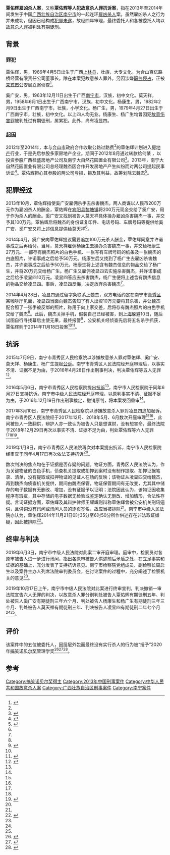 {{Infobox criminal case|名称=覃佑辉、奚广安、杨康生、杨广生、莫天祥、凌显四犯故意杀人罪抗诉案|又名=覃佑辉雇凶杀人案|公诉罪名=[[故意杀人罪|故意杀人罪]]（未遂）|被告人员=覃佑辉、奚广安、杨康生、杨广生、莫天祥、凌显四|公诉机构=广西壮族自治区南宁市青秀区人民检察院、广西壮族自治区南宁市人民检察院（抗诉）|宣判日期=2019年10月17日|宣判结果=覃佑辉有期徒刑五年<br>奚广安有期徒刑三年六个月<br>杨康生有期徒刑三年三个月<br>杨广生有期徒刑三年三个月<br>莫天祥有期徒刑三年<br>凌显四有期徒刑二年七个月|审理法院=广西壮族自治区南宁市中级人民法院|公诉日期=2015年7月9日（原诉）<br>2019年1月8日（抗诉）|调查机构=南宁市公安局青秀分局|注释=一审判决：2015年7月9日提起公诉；2016年4月28日宣判，无罪（（2015）青刑初字第464号）<br>抗诉二审裁定：2016年5月6日提出抗诉；2016年12月19日裁定，撤销原判（[[s:杨康生、覃佑辉、杨广生等故意杀人罪二审刑事裁定书|（2016）桂01刑终259号）]]）<br>再审一审判决：2017年1月提起公诉；2018年12月29日宣判，无罪）<br>再审抗诉二审判决：2019年1月8日提出抗诉；2019年10月17日宣判，有罪（（2019）桂01刑终177号）}}

'''覃佑辉雇凶杀人案'''，又称'''覃佑辉等人犯故意杀人罪抗诉案'''，指在2013年至2014年间发生于中国[[广西壮族自治区|广西壮族自治区]][[南宁市|南宁市]]的一起连环[[买凶杀人|雇凶杀人]]案。虽然雇凶杀人之行为并未成功，但因已经构成[[犯罪未遂|犯罪未遂]]，故经四年审理，最终委托人和各被委托人均以[[故意杀人罪|故意杀人罪]]被判处[[有期徒刑|有期徒刑]]。

== 背景 ==

=== 罪犯 ===
覃佑辉，男，1966年4月5日出生于广西[[上林县|上林县]]，壮族，大专文化。为合山百亿路桥经营有限责任公司董事长。除在本案犯故意杀人罪外。另因涉嫌[[职务侵占罪|职务侵占]]，正被[[来宾市|来宾市]]公安局立案侦查<ref name=":0">{{Cite web|title=合山市国有资产经营公司与合山百亿路桥经营有限责任公司、柳州市四季春健身娱乐有限公司确认合同无效纠纷一审民事裁定书|url=https://wenshu.court.gov.cn/website/wenshu/181107ANFZ0BXSK4/index.html?docId=9b89831fc94145d7af7aab6801308695|accessdate=2020-10-06|author=广西壮族自治区合山市人民法院|date=2020-02-21|format=|publisher=中国裁判文书网|language=|archive-date=2020-10-09|archive-url=https://web.archive.org/web/20201009002956/https://wenshu.court.gov.cn/website/wenshu/181107ANFZ0BXSK4/index.html?docId=9b89831fc94145d7af7aab6801308695|dead-url=no}}</ref>。

奚广安，男，1963年12月11日出生于广西[[南宁市|南宁市]]，汉族，初中文化。莫天祥，男，1958年6月1日出生于广西南宁市，汉族，初中文化。杨康生，男，1982年2月9日出生于广西南宁市，壮族，小学文化。杨广生，男，1979年4月27日出生于广西南宁市，壮族，初中文化。以上四人均无业。杨康生、杨广生均曾因犯[[故意伤害罪|故意伤害罪]]被判处过有期徒刑，属累犯。此外，尚有凌显四。

=== 起因 ===
2012年至2014年，本与[[合山市|合山市]]政府合作收取公路过路费<ref name=":0" />的覃佑辉计划进入[[房地产|房地产]]行业，于是先后参股多家房地产企业。期间于2012年8月通过转款给何某<!-- 可能是何华权（男，1946年11月18日出生，退役军人（1984年退役），平南县优秀共产党员） -->，以投资参股广西桂盛房地产公司及南宁大自然花园置业有限公司<ref name=":1">{{Cite web|title=五被告人被控层层转包雇凶杀人 法院判定证据不足|url=https://news.ifeng.com/c/7fcj7s4k417|accessdate=2020-10-06|author=蒋雪林|date=2016-06-08|format=|work=中国新闻网|publisher=凤凰网|language=}}</ref>。2013年，南宁大自然花园置业有限公司总经理魏杰因合作开发房地产产生纠纷而对两公司提起民事诉讼<ref>{{Cite web|title=广西桂盛房地产有限责任公司与魏杰、南宁大自然花园置业有限公司二审民事裁定书|url=https://wenshu.court.gov.cn/website/wenshu/181107ANFZ0BXSK4/index.html?docId=4bb14b159c534cc18411a2fb3463758a|accessdate=2020-10-06|author=中华人民共和国最高人民法院|date=2014-07-14|format=|publisher=中国裁判文书网|language=|archive-date=2020-10-10|archive-url=https://web.archive.org/web/20201010211942/https://wenshu.court.gov.cn/website/wenshu/181107ANFZ0BXSK4/index.html?docId=4bb14b159c534cc18411a2fb3463758a|dead-url=no}}</ref>。覃佑辉担心其参股的两公司亏损，损及其利益，故筹划除去魏杰<ref name=":2">{{Cite web|title=南宁中院终审宣判一起犯故意杀人罪抗诉案|url=https://www.chinacourt.org/index.php/article/detail/2019/10/id/4564560.shtml|accessdate=2020-10-06|author=欧阳杰、叶鑫|date=2019-10-18|format=|publisher=中国法院网|language=}}</ref>。

== 犯罪经过 ==
2013年10月，覃佑辉指使奚广安雇佣杀手去杀害魏杰。两人商谋以人民币200万元作为雇凶杀人的酬金，覃佑辉在[[宾阳县|宾阳县]][[黎塘镇|黎塘镇]]将200万元现金交给了奚广安，用于作为杀人的酬金。奚广安又找到被告人莫天祥具体操办雇凶杀害魏杰一事，并交予其100万元。覃佑辉后将魏杰的身份证复印件、电话号码、车牌号码等提供给奚广安，奚广安又将上述信息提供给莫天祥<ref name=":2" />。

2014年4月，奚广安向覃佑辉提议需要追加100万元杀人酬金，覃佑辉同意并许诺事成之后再给付。当月，莫天祥雇佣杨康生去操办杀害魏杰一事，并交给杨康生27万元、一部存有魏杰照片的白色手机、一张写有车牌号码的纸条及一张魏杰的白底照片，许诺事成之后给予50万元。杨康生后又找到了杨广生去雇凶杀害魏杰，并许诺事成之后给予50万元，杨康生将上述含有魏杰信息的物品交给了杨广生，并将20万元交给杨广生。杨广生又雇佣凌显四去实施杀害魏杰，并许诺事成之后给予凌显四10万元。凌显四答应去杀害魏杰，杨广生便将上述含有魏杰信息的物品交给凌显四。事后，凌显四反悔，决定放弃杀害魏杰<ref name=":2" />。

2014年4月28日，凌显四通过留字条联系上魏杰，双方电话约定在南宁市[[青秀区|青秀区]]某咖啡厅见面，凌显四当面向魏杰告知了有人出资10万元要将其杀害，并让魏杰配合照了一张手被反绑的照片，称用于向上家交差，后将存有魏杰照片的白色手机交给了魏杰<ref name=":2" />。此后，魏杰关掉手机，假装自己已经被害，到[[上海|上海]]躲避10日，随后试图自行寻找幕后主使无果，最终报警<ref name=":3">{{Cite web|title=南宁中院昨天作出终审判决 犯故意杀人罪 幕后指使者及五名杀手被判刑|url=http://ngzb.gxrb.com.cn/html/2019-10/18/content_1636834.htm|accessdate=2020-10-06|author=黄乒宾|date=2019-10-18|format=|publisher=南国早报|language=}}</ref>，公安机关经侦查先后将五名杀手抓获，覃佑辉则于2014年11月18日投案<ref name=":1" /><ref name=":4">{{Cite web|title=广西疑似“层层转包雇凶杀人案”重审开庭 将延期审理|url=http://www.chinanews.com/sh/2018/05-04/8506325.shtml|accessdate=2020-10-06|author=林浩、钟建珊|date=2018-05-04|format=|work=中国新闻网|publisher=|language=|archive-date=2018-05-04|archive-url=https://web.archive.org/web/20180504221524/http://www.chinanews.com/sh/2018/05-04/8506325.shtml|dead-url=no}}</ref>。

== 抗诉 ==
{{Wikisourceshas|杨康生、覃佑辉、杨广生等故意杀人罪二审刑事裁定书}}
2015年7月9日，南宁市青秀区人民检察院以涉嫌故意杀人罪对覃佑辉、奚广安、莫天祥、杨康生、杨广生提起[[公诉|公诉]]。南宁市青秀区人民法院经开庭审理后，以事实不清、证据不足为由，于2016年4月28日作出刑事判决，判决覃佑辉等五人无罪<ref name=":5">{{Cite web|title=南宁市检察机关抗诉的“雇凶杀人转包案”终审宣判！覃佑辉等6人因犯故意杀人罪获刑|url=https://www.12309.gov.cn/12309/gj/gx/sy/zdajxx/201910/t20191018_6864091.shtml|accessdate=2020-10-06|author=|date=2019-10-18|format=|publisher=中国检查网|language=|archive-date=2020-10-11|archive-url=https://web.archive.org/web/20201011045629/https://www.12309.gov.cn/12309/gj/gx/sy/zdajxx/201910/t20191018_6864091.shtml|dead-url=no}}</ref>。

2016年5月6日，南宁市青秀区人民检察院提出[[抗诉|抗诉]]<ref name=":1" />，南宁市人民检察院于同年6月27日支持抗诉。南宁市中级人民法院经开庭审理，以原判事实不清、证据不足为由，于2016年12月19日作出刑事裁定，撤销原判，将本案发回重审<ref name=":5" />。

2017年3月10日，南宁市青秀区人民检察院以涉嫌故意杀人罪对凌显四追加起诉。南宁市青秀区人民法院经于2017年12月、2018年5月、6月数次开庭审理<ref name=":3" /><ref name=":4" />，此间被告人一致翻供，辩护人亦一致认为被告人只是想谋财，没有想害命，最终法院于2018年12月29日再次以事实不清、证据不足为由，判处覃佑辉等六人无罪<ref name=":3" /><ref name=":5" /><ref>{{Cite web|title=南宁“层层转包雇凶杀人案”重审：证据链不完整，6名涉案人无罪|url=https://www.ngzb.com.cn/news/33953.html|accessdate=2020-10-06|author=|date=2019-01-10|format=|publisher=南国早报网|language=|archive-date=2020-10-08|archive-url=https://web.archive.org/web/20201008130055/https://www.ngzb.com.cn/news/33953.html|dead-url=no}}</ref>。

2019年1月8日，南宁市青秀区人民法院再次对本案提出抗诉，南宁市人民检察院经审查于同年4月17日再次依法支持抗诉<ref name=":5" />。

数次判决的焦点均在于证据是否存疑的问题。物证方面，青秀区人民法院认为，作为关键物证的白色手机，侦查机关提取或扣押到案时没有制作提取、扣押证据笔录、清单，没有提取或扣押物证的见证人在场的反映；该物证从凌显四交给魏杰，再到魏杰向侦查机关提供，期间由魏杰保管，物证保管期间有无改变，尤其其中储存的电子数据有无删改、增加，没有证据予以证明；法院因此认为，该物证因收集程序有瑕疵，其中存储的电子数据无检验或鉴定确认无删改、增加情形，合法性存疑。言词证据方面，覃佑辉及其辩护律师王耀辉则辩称覃佑辉曾被公安机关刑讯逼供，且供词没有讯问或讯问人员的逐页签名，故应当被排除<ref name=":1" />。南宁市中级人民法院亦认为，覃佑辉2014年11月21日0时35分至6时50分所作供述存在非法取证嫌疑，因此被排除<ref>{{Cite web|title=南宁“层层转包杀人”被害人称担惊受怕5年！终审判决6人均获刑|url=http://www.sohu.com/a/347946775_161795|accessdate=2020-10-06|author=张雅婷、张亚莉|date=2019-10-18|format=|work=南方都市报|publisher=搜狐网|language=}}</ref>。

== 终审与判决 ==
2019年6月3日，南宁市中级人民法院对此案二审开庭审理。庭审中，检察员对各原审被告人进一步进行讯问，指出各原审被告人供述前后矛盾之处，在立足事实和证据的基础上，充分发表了支持抗诉意见。南宁市检察院党组成员、副检察长周启生以及案件主办人列席法院审判委员会，在讨论案件的过程中，充分阐述了检察机关的意见<ref name=":5" />。

2019年10月17日上午，南宁市中级人民法院对此案进行终审宣判，判决撤销一审法院宣告六人无罪的判决，以故意杀人罪分别判处被告人覃佑辉有期徒刑五年、判处被告人奚广安有期徒刑三年六个月、判处被告人杨康生和杨广生有期徒刑三年三个月、判处被告人莫天祥有期徒刑三年、判决被告人凌显四有期徒刑二年七个月<ref name=":2" /><ref name=":5" />。

== 评价 ==
该案件中的五位被委托人，因层层外包而最终没有实行杀人的行为被“授予”2020年[[搞笑诺贝尔奖|搞笑诺贝尔奖]]管理学奖<ref name="pansci-191881">{{cite web|title=疫情也阻止不了的2020搞笑諾貝爾獎！宅在家慶祝這充滿 BUG 的一年|url=https://pansci.asia/archives/191881|accessdate=2020-09-18|publisher=泛科學|archive-date=2020-10-29|archive-url=https://web.archive.org/web/20201029231917/https://pansci.asia/archives/191881|dead-url=no}}</ref><ref name="ignobel2020">{{cite web|title=The 2020 Ig Nobel Prize Winners|url=https://www.improbable.com/ig-about/winners/|accessdate=2020-09-18|publisher=Improbable Research|language=en|archive-date=2018-02-03|archive-url=https://web.archive.org/web/20180203022145/https://www.improbable.com/ig/winners/|dead-url=no}}</ref><ref>{{cite news|url=https://udn.com/news/story/6812/4870628|title=搞笑諾貝爾獎 大陸買凶殺人外包五次獲「管理學奬」|publisher=聯合報|date=2020-09-18|accessdate=2020-10-06|archive-date=2020-11-24|archive-url=https://web.archive.org/web/20201124212416/https://udn.com/news/story/6812/4870628|dead-url=no}}</ref>。

== 参考 ==
{{Reflist|25em}}

[[Category:搞笑诺贝尔奖得主|Category:搞笑诺贝尔奖得主]]
[[Category:2013年中国刑事案件|Category:2013年中国刑事案件]]
[[Category:中华人民共和国故意杀人案|Category:中华人民共和国故意杀人案]]
[[Category:广西壮族自治区刑事案件|Category:广西壮族自治区刑事案件]]
[[Category:南宁案件|Category:南宁案件]]
